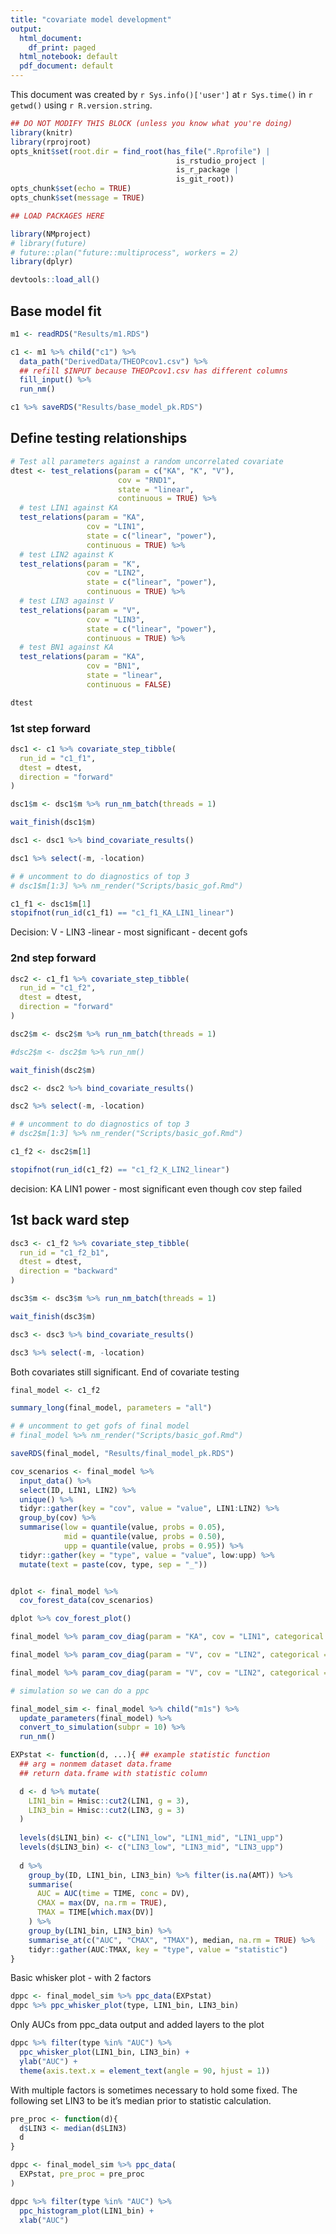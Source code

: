 ```yaml
---
title: "covariate model development"
output:
  html_document:
    df_print: paged
  html_notebook: default
  pdf_document: default
---
```


This document was created by `r Sys.info()['user']` at `r Sys.time()` in `r getwd()` using `r R.version.string`.


```r
## DO NOT MODIFY THIS BLOCK (unless you know what you're doing)
library(knitr)
library(rprojroot)
opts_knit$set(root.dir = find_root(has_file(".Rprofile") | 
                                     is_rstudio_project | 
                                     is_r_package | 
                                     is_git_root))
opts_chunk$set(echo = TRUE)
opts_chunk$set(message = TRUE)
```

```r
## LOAD PACKAGES HERE

library(NMproject)
# library(future)
# future::plan("future::multiprocess", workers = 2)
library(dplyr)

devtools::load_all()

```


## Base model fit

```r

m1 <- readRDS("Results/m1.RDS")

c1 <- m1 %>% child("c1") %>%
  data_path("DerivedData/THEOPcov1.csv") %>%
  ## refill $INPUT because THEOPcov1.csv has different columns
  fill_input() %>%
  run_nm()

c1 %>% saveRDS("Results/base_model_pk.RDS")

```

## Define testing relationships

```r

# Test all parameters against a random uncorrelated covariate
dtest <- test_relations(param = c("KA", "K", "V"),
                        cov = "RND1",
                        state = "linear", 
                        continuous = TRUE) %>%
  # test LIN1 against KA
  test_relations(param = "KA",
                 cov = "LIN1", 
                 state = c("linear", "power"), 
                 continuous = TRUE) %>%
  # test LIN2 against K
  test_relations(param = "K",
                 cov = "LIN2", 
                 state = c("linear", "power"), 
                 continuous = TRUE) %>%
  # test LIN3 against V
  test_relations(param = "V",
                 cov = "LIN3", 
                 state = c("linear", "power"), 
                 continuous = TRUE) %>%
  # test BN1 against KA
  test_relations(param = "KA",
                 cov = "BN1",
                 state = "linear",
                 continuous = FALSE)

dtest

```

### 1st step forward

```r

dsc1 <- c1 %>% covariate_step_tibble(
  run_id = "c1_f1",
  dtest = dtest,
  direction = "forward"
)

dsc1$m <- dsc1$m %>% run_nm_batch(threads = 1)

wait_finish(dsc1$m)

dsc1 <- dsc1 %>% bind_covariate_results()

```

```r
dsc1 %>% select(-m, -location)

# # uncomment to do diagnostics of top 3
# dsc1$m[1:3] %>% nm_render("Scripts/basic_gof.Rmd")

c1_f1 <- dsc1$m[1]
stopifnot(run_id(c1_f1) == "c1_f1_KA_LIN1_linear")

```

Decision: V - LIN3 -linear
- most significant
- decent gofs

### 2nd step forward

```r
dsc2 <- c1_f1 %>% covariate_step_tibble(
  run_id = "c1_f2",
  dtest = dtest,
  direction = "forward"
)

dsc2$m <- dsc2$m %>% run_nm_batch(threads = 1)

#dsc2$m <- dsc2$m %>% run_nm()

wait_finish(dsc2$m)

dsc2 <- dsc2 %>% bind_covariate_results()

```

```r
dsc2 %>% select(-m, -location)

# # uncomment to do diagnostics of top 3
# dsc2$m[1:3] %>% nm_render("Scripts/basic_gof.Rmd")

c1_f2 <- dsc2$m[1]

stopifnot(run_id(c1_f2) == "c1_f2_K_LIN2_linear")

```

decision: KA LIN1 power
- most significant even though cov step failed

## 1st back ward step


```r
dsc3 <- c1_f2 %>% covariate_step_tibble(
  run_id = "c1_f2_b1",
  dtest = dtest,
  direction = "backward"
)

dsc3$m <- dsc3$m %>% run_nm_batch(threads = 1)

wait_finish(dsc3$m)

dsc3 <- dsc3 %>% bind_covariate_results()
```

```r

dsc3 %>% select(-m, -location)

```

Both covariates still significant. End of covariate testing

```r
final_model <- c1_f2

summary_long(final_model, parameters = "all")

# # uncomment to get gofs of final model
# final_model %>% nm_render("Scripts/basic_gof.Rmd")

saveRDS(final_model, "Results/final_model_pk.RDS")

```

```r

cov_scenarios <- final_model %>% 
  input_data() %>% 
  select(ID, LIN1, LIN2) %>%
  unique() %>%
  tidyr::gather(key = "cov", value = "value", LIN1:LIN2) %>%
  group_by(cov) %>%
  summarise(low = quantile(value, probs = 0.05),
            mid = quantile(value, probs = 0.50),
            upp = quantile(value, probs = 0.95)) %>%
  tidyr::gather(key = "type", value = "value", low:upp) %>%
  mutate(text = paste(cov, type, sep = "_"))


dplot <- final_model %>% 
  cov_forest_data(cov_scenarios)

dplot %>% cov_forest_plot()

```

```r
final_model %>% param_cov_diag(param = "KA", cov = "LIN1", categorical = FALSE)

final_model %>% param_cov_diag(param = "V", cov = "LIN2", categorical = FALSE)

final_model %>% param_cov_diag(param = "V", cov = "LIN2", categorical = FALSE)

```

```r

# simulation so we can do a ppc

final_model_sim <- final_model %>% child("m1s") %>%
  update_parameters(final_model) %>%
  convert_to_simulation(subpr = 10) %>%
  run_nm()

```


```r

EXPstat <- function(d, ...){ ## example statistic function
  ## arg = nonmem dataset data.frame 
  ## return data.frame with statistic column

  d <- d %>% mutate(
    LIN1_bin = Hmisc::cut2(LIN1, g = 3),
    LIN3_bin = Hmisc::cut2(LIN3, g = 3)
  )
  
  levels(d$LIN1_bin) <- c("LIN1_low", "LIN1_mid", "LIN1_upp")
  levels(d$LIN3_bin) <- c("LIN3_low", "LIN3_mid", "LIN3_upp")
  
  d %>%
    group_by(ID, LIN1_bin, LIN3_bin) %>% filter(is.na(AMT)) %>%
    summarise(
      AUC = AUC(time = TIME, conc = DV),
      CMAX = max(DV, na.rm = TRUE),
      TMAX = TIME[which.max(DV)]
    ) %>% 
    group_by(LIN1_bin, LIN3_bin) %>%
    summarise_at(c("AUC", "CMAX", "TMAX"), median, na.rm = TRUE) %>%
    tidyr::gather(AUC:TMAX, key = "type", value = "statistic")
}

```

Basic whisker plot - with 2 factors

```r
dppc <- final_model_sim %>% ppc_data(EXPstat)
dppc %>% ppc_whisker_plot(type, LIN1_bin, LIN3_bin)
```

Only AUCs from ppc_data output and added layers to the plot

```r
dppc %>% filter(type %in% "AUC") %>%
  ppc_whisker_plot(LIN1_bin, LIN3_bin) +
  ylab("AUC") +
  theme(axis.text.x = element_text(angle = 90, hjust = 1))
```


With multiple factors is sometimes necessary to hold some fixed.  The following set LIN3 to be it's median prior to statistic calculation.


```r

pre_proc <- function(d){
  d$LIN3 <- median(d$LIN3)
  d
}

dppc <- final_model_sim %>% ppc_data(
  EXPstat, pre_proc = pre_proc
)

dppc %>% filter(type %in% "AUC") %>%
  ppc_histogram_plot(LIN1_bin) +
  xlab("AUC")
```

